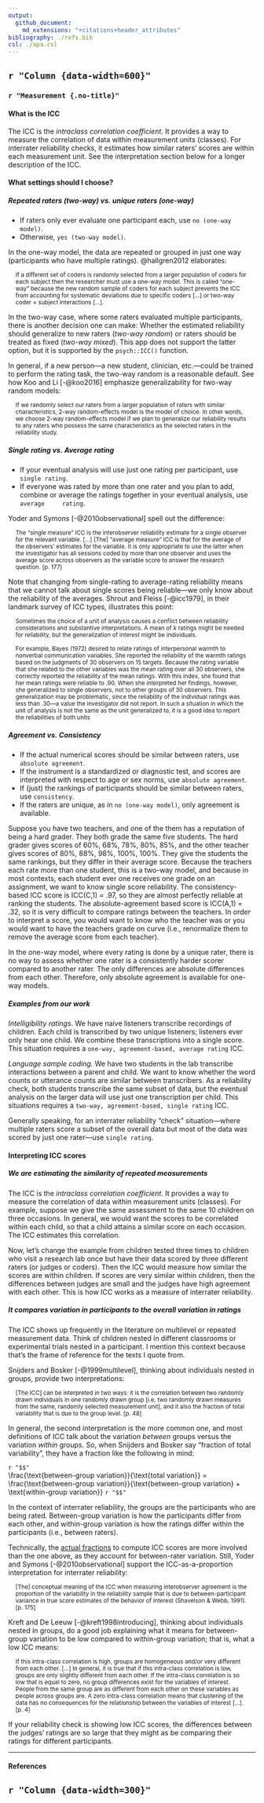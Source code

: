 ```yaml
---
output: 
  github_document:
    md_extensions: "+citations+header_attributes"
bibliography: ./refs.bib
csl: ./apa.csl
---
```



## `r "Column {data-width=600}"`

### `r "Measurement {.no-title}"`

#### **What is the ICC**

The ICC is the *intraclass correlation coefficient*. It provides a way to
measure the correlation of data within measurement units (classes). For
interrater reliability checks, it estimates how similar raters' scores are
within each measurement unit. See the interpretation section below for a longer
description of the ICC.

#### **What settings should I choose?**

##### **Repeated raters (two-way) vs. unique raters (one-way)**

* If raters only ever evaluate one participant each, use `no (one-way model)`.
* Otherwise, `yes (two-way model)`.

In the one-way model, the data are repeated or grouped in just one way
(participants who have multiple ratings). @hallgren2012 elaborates:

<div style = "padding-left: 15px; padding-right: 15px">
<small>
If a different set of coders is randomly selected from a larger population of
coders for each subject then the researcher must use a one-way model. This is
called “one-way” because the new random sample of coders for each subject
prevents the ICC from accounting for systematic deviations due to specific
coders [...] or two-way coder × subject interactions [...].
</small>
</div>
 
In the two-way case, where some raters evaluated multiple participants, there is
another decision one can make: Whether the estimated reliability should
generalize to new raters (*two-way random*) or raters should be treated as fixed
(*two-way mixed*). This app does not support the latter option, but it is
supported by the `psych::ICC()` function. 

In general, if a new person---a new student, clinician, etc.---could be trained
to perform the rating task, the two-way random is a reasonable default. See how
Koo and Li [-@koo2016] emphasize generalizability for two-way random
models:

<div style = "padding-left: 15px; padding-right: 15px">
<small>
If we randomly select our raters from a larger population of raters with similar
characteristics, 2-way random-effects model is the model of choice. In other
words, we choose 2-way random-effects model if we plan to generalize our
reliability results to any raters who possess the same characteristics as
the selected raters in the reliability study.
</small>
</div>




##### **Single rating vs. Average rating**

  - If your eventual analysis will use just one rating per participant, use
    `single rating`.
  - If everyone was rated by more than one rater and you plan to add, combine or
    average the ratings together in your eventual analysis, use `average
    rating`.

Yoder and Symons [-@2010observational] spell out the difference:

<div style = "padding-left: 15px; padding-right: 15px">
<small>
The "single measure" ICC is the interobserver reliability estimate for a single
observer for the relevant variable. [...] [The] "average measure" ICC is
that for the average of the observers' estimates for the variable. It is only
appropriate to use the latter when the investigator has all sessions coded by
more than one observer and uses the average score across observers as the
variable score to answer the research question. [p. 177]
</small>
</div>

Note that changing from single-rating to average-rating reliability means that
we cannot talk about single scores being reliable---we only know about the
reliability of the averages. Shrout and Fleiss [-@icc1979], in their landmark
survey of ICC types, illustrates this point:

<div style = "padding-left: 15px; padding-right: 15px">
<small>
Sometimes the choice of a unit of analysis causes a conflict between reliability
considerations and substantive interpretations. A mean of *k* ratings might be
needed for reliability, but the generalization of interest might be individuals.

For example, Bayes (1972) desired to relate ratings of interpersonal warmth to
nonverbal communication variables. She reported the reliability of the warmth
ratings based on the judgments of 30 observers on 15 targets. Because the rating
variable that she related to the other variables was the mean rating over all 30
observers, she correctly reported the reliability of the mean ratings. With this
index, she found that her mean ratings were reliable to .90. When she
interpreted her findings, however, she generalized to single observers, not to
other groups of 30 observers. This generalization may be problematic, since the
reliability of the individual ratings was less than .30---a value the
investigator did not report. In such a situation in which the unit of analysis
is not the same as the unit generalized to, it is a good idea to report the
reliabilities of both units
</small>
</div>


##### **Agreement vs. Consistency**

  - If the actual numerical scores should be similar between raters, use
    `absolute agreement`.
  - If the instrument is a standardized or diagnostic test, and scores are
    interpreted with respect to age or sex norms, use `absolute agreement`.
  - If (just) the rankings of participants should be similar between raters, use
    `consistency`.
  - If the raters are unique, as in `no (one-way model)`, only agreement is
    available.

Suppose you have two teachers, and one of the them has a reputation of being a
hard grader. They both grade the same five students. The hard grader gives scores
of 60%, 68%, 78%, 80%, 85%, and the other teacher gives scores
of 80%, 88%, 98%, 100%, 100%. They give the students the same rankings, but they
differ in their average score. Because the teachers each rate more than one
student, this is a two-way model, and because in most contexts, each student
ever one receives one grade on an assignment, we want to know single score
reliability. The consistency-based ICC score is ICC(C,1) = .97, so they
are almost perfectly reliable at ranking the students. The absolute-agreement
based score is ICC(A,1) = .32, so it is very difficult to compare
ratings between the teachers. In order to interpret a score, you would want to
know who the teacher was or you would want to have the teachers grade on curve
(i.e., renormalize them to remove the average score from each teacher).

In the one-way model, where every rating is done by a unique rater, there is no
way to assess whether one rater is a consistently harder scorer compared to
another rater. The only differences are absolute differences from each other. 
Therefore, only absolute agreement is available for one-way models.

##### **Examples from our work**

*Intelligibility ratings*. We have naive listeners transcribe recordings of
children. Each child is transcribed by two unique listeners; listeners ever only
hear one child. We combine these transcriptions into a single score. This
situation requires a `one-way, agreement-based, average rating` ICC.

*Language sample coding*. We have two students in the lab
transcribe interactions between a parent and child. We want to know whether the
word counts or utterance counts are similar between transcribers. As a
reliability check, both students transcribe the same subset of data, but the
eventual analysis on the larger data will use just one transcription per child.
This situations requires a `two-way, agreement-based, single rating` ICC.

Generally speaking, for an interrater reliability "check" situation---where
multiple raters score a subset of the overall data but most of the data was
scored by just one rater---use `single rating`.


#### **Interpreting ICC scores**

##### **We are estimating the similarity of repeated measurements**

The ICC is the *intraclass correlation coefficient*. It provides a way to
measure the correlation of data within measurement units (classes). For example,
suppose we give the same assessment to the same 10 children on three occasions.
In general, we would want the scores to be correlated within each child, so that
a child attains a similar score on each occasion. The ICC estimates this
correlation.

Now, let's change the example from children tested three times to children who
visit a research lab once but have their data scored by three different raters
(or judges or coders). Then the ICC would measure how similar the scores are
within children. If scores are very similar within children, then the
differences between judges are small and the judges have high agreement with
each other. This is how ICC works as a measure of interrater reliability.
 

##### **It compares variation in participants to the overall variation in ratings**

The ICC shows up frequently in the literature on multilevel or repeated
measurement data. Think of children nested in different classrooms or
experimental trials nested in a participant. I mention this context because 
that's the frame of reference for the texts I quote from.

Snijders and Bosker [-@1999multilevel], thinking about individuals nested in
groups, provide two interpretations:

<div style = "padding-left: 15px; padding-right: 15px">
<small>
[The ICC] can be interpreted in two ways: it is the correlation between two
randomly drawn individuals in one randomly drawn group [i.e, two randomly drawn
measures from the same, randomly selected measurement unit], and it also the
fraction of total variability that is due to the group level. [p. 48]
</small>
</div>

In general, the second interpretation is the more common one, and most
definitions of ICC talk about the variation *between* groups versus the
variation *within* groups. So, when Snijders and Bosker say "fraction of total
variability", they have a fraction like the following in mind:

`r "$$"` \
\\frac{\\text{between-group variation}}{\\text{total variation}} =
\\frac{\\text{between-group variation}}{\\text{between-group variation} +
\\text{within-group variation}}
`r "$$"` \

In the context of interrater reliability, the groups
are the participants who are being rated. Between-group variation is how the
participants differ from each other, and within-group variation is how the
ratings differ within the participants (i.e., between raters). 

Technically, the
<a href="https://stats.stackexchange.com/a/206433/14825" target="_blank">actual
fractions</a> to compute ICC scores are more involved than the one above, as
they account for between-rater variation. Still, Yoder and Symons
[-@2010observational] support the ICC-as-a-proportion interpretation for
interrater reliability:

<div style = "padding-left: 15px; padding-right: 15px">
<small>
[The] conceptual meaning of the ICC when measuring interobserver agreement is
the proportion of the variability in the reliability sample that is due to
between-participant variance in true score estimates of the behavior of interest
(Shavelson & Webb, 1991). [p. 175]
</small>
</div>

Kreft and De Leeuw [-@kreft1998introducing], thinking about individuals nested
in groups, do a good job explaining what it means for between-group variation to
be low compared to within-group variation; that is, what a low ICC means:

<div style = "padding-left: 15px; padding-right: 15px">
<small>
If this intra-class correlation is high, groups are homogeneous and/or very
different from each other. [...] In general, it is true that if this
intra-class correlation is low, groups are only slightly different from each
other. If the intra-class correlation is so low that is equal to zero, no group
differences exist for the variables of interest. People from the same group are
as different from each other on these variables as people across groups are. A
zero intra-class correlation means that clustering of the data has no
consequences for the relationship between the variables of interest [...].
[p. 4]
</small>
</div>

If your reliability check is showing low ICC scores, the differences between the
judges' ratings are so large that they might as be comparing their ratings for
different participants.

***

#### **References**

<div id="refs"></div>


`r "Column {data-width=300}"`
-----------------------------------------------------------------------
